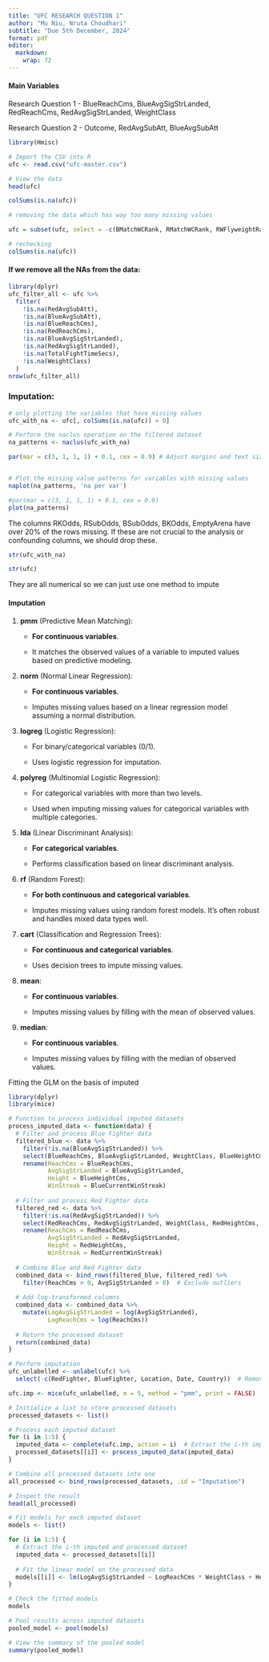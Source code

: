 ```yaml
---
title: "UFC RESEARCH QUESTION 1"
author: "Mu Niu, Nruta Choudhari"
subtitle: "Due 5th December, 2024"
format: pdf
editor: 
  markdown: 
    wrap: 72
---
```


#### Main Variables

Research Question 1 - BlueReachCms, BlueAvgSigStrLanded, RedReachCms,
RedAvgSigStrLanded, WeightClass

Research Question 2 - Outcome, RedAvgSubAtt, BlueAvgSubAtt

```r
library(Hmisc)

# Import the CSV into R
ufc <- read.csv("ufc-master.csv")

# View the data
head(ufc)
```

```r
colSums(is.na(ufc)) 
```

```r
# removing the data which has way too many missing values

ufc = subset(ufc, select = -c(BMatchWCRank, RMatchWCRank, RWFlyweightRank, RWFeatherweightRank, RWStrawweightRank, RWBantamweightRank, RHeavyweightRank, RLightHeavyweightRank, RMiddleweightRank, RWelterweightRank, RLightweightRank, RFeatherweightRank, RBantamweightRank, RFlyweightRank, RPFPRank, BWFlyweightRank, BWFeatherweightRank, BWStrawweightRank, BWBantamweightRank, BHeavyweightRank, BLightHeavyweightRank, BMiddleweightRank, BWelterweightRank, BLightweightRank, BFeatherweightRank, BBantamweightRank, BFlyweightRank, BPFPRank))
```

```r
# rechecking
colSums(is.na(ufc)) 
```

#### If we remove all the NAs from the data:

```r
library(dplyr)
ufc_filter_all <- ufc %>%
  filter(
    !is.na(RedAvgSubAtt),
    !is.na(BlueAvgSubAtt),
    !is.na(BlueReachCms), 
    !is.na(RedReachCms), 
    !is.na(BlueAvgSigStrLanded), 
    !is.na(RedAvgSigStrLanded),
    !is.na(TotalFightTimeSecs),
    !is.na(WeightClass)
  )
nrow(ufc_filter_all)
```

### Imputation:

```r
# only plotting the variables that have missing values
ufc_with_na <- ufc[, colSums(is.na(ufc)) > 0]

# Perform the naclus operation on the filtered dataset
na_patterns <- naclus(ufc_with_na)

par(mar = c(3, 1, 1, 1) + 0.1, cex = 0.9) # Adjust margins and text size


# Plot the missing value patterns for variables with missing values
naplot(na_patterns, 'na per var')
```

```r
#par(mar = c(3, 1, 1, 1) + 0.1, cex = 0.9)
plot(na_patterns)
```

The columns RKOdds, RSubOdds, BSubOdds, BKOdds, EmptyArena have over 20%
of the rows missing. If these are not crucial to the analysis or
confounding columns, we should drop these.

```r
str(ufc_with_na)
```

```r
str(ufc)
```

They are all numerical so we can just use one method to impute

#### Imputation

1.  **pmm** (Predictive Mean Matching):
    -   **For continuous variables**.

    -   It matches the observed values of a variable to imputed values
        based on predictive modeling.
2.  **norm** (Normal Linear Regression):
    -   **For continuous variables**.

    -   Imputes missing values based on a linear regression model
        assuming a normal distribution.
3.  **logreg** (Logistic Regression):
    -   For binary/categorical variables (0/1).

    -   Uses logistic regression for imputation.
4.  **polyreg** (Multinomial Logistic Regression):
    -   For categorical variables with more than two levels.

    -   Used when imputing missing values for categorical variables with
        multiple categories.
5.  **lda** (Linear Discriminant Analysis):
    -   **For categorical variables**.

    -   Performs classification based on linear discriminant analysis.
6.  **rf** (Random Forest):
    -   **For both continuous and categorical variables**.

    -   Imputes missing values using random forest models. It’s often
        robust and handles mixed data types well.
7.  **cart** (Classification and Regression Trees):
    -   **For continuous and categorical variables**.

    -   Uses decision trees to impute missing values.
8.  **mean**:
    -   **For continuous variables**.

    -   Imputes missing values by filling with the mean of observed
        values.
9.  **median**:
    -   **For continuous variables**.

    -   Imputes missing values by filling with the median of observed
        values.

Fitting the GLM on the basis of imputed

```r
library(dplyr)
library(mice)

# Function to process individual imputed datasets
process_imputed_data <- function(data) {
  # Filter and process Blue Fighter data
  filtered_blue <- data %>%
    filter(!is.na(BlueAvgSigStrLanded)) %>%
    select(BlueReachCms, BlueAvgSigStrLanded, WeightClass, BlueHeightCms, BlueCurrentWinStreak) %>%
    rename(ReachCms = BlueReachCms,
           AvgSigStrLanded = BlueAvgSigStrLanded,
           Height = BlueHeightCms,
           WinStreak = BlueCurrentWinStreak)
  
  # Filter and process Red Fighter data
  filtered_red <- data %>%
    filter(!is.na(RedAvgSigStrLanded)) %>%
    select(RedReachCms, RedAvgSigStrLanded, WeightClass, RedHeightCms, RedCurrentWinStreak) %>%
    rename(ReachCms = RedReachCms,
           AvgSigStrLanded = RedAvgSigStrLanded,
           Height = RedHeightCms,
           WinStreak = RedCurrentWinStreak)
  
  # Combine Blue and Red Fighter data
  combined_data <- bind_rows(filtered_blue, filtered_red) %>%
    filter(ReachCms > 0, AvgSigStrLanded > 0)  # Exclude outliers
  
  # Add log-transformed columns
  combined_data <- combined_data %>%
    mutate(LogAvgSigStrLanded = log(AvgSigStrLanded),
           LogReachCms = log(ReachCms))
  
  # Return the processed dataset
  return(combined_data)
}

# Perform imputation
ufc_unlabelled <- unlabel(ufc) %>%
  select(-c(RedFighter, BlueFighter, Location, Date, Country))  # Remove irrelevant columns

ufc.imp <- mice(ufc_unlabelled, m = 5, method = "pmm", print = FALSE)

# Initialize a list to store processed datasets
processed_datasets <- list()

# Process each imputed dataset
for (i in 1:5) {
  imputed_data <- complete(ufc.imp, action = i)  # Extract the i-th imputed dataset
  processed_datasets[[i]] <- process_imputed_data(imputed_data)
}

# Combine all processed datasets into one
all_processed <- bind_rows(processed_datasets, .id = "Imputation")

# Inspect the result
head(all_processed)

# Fit models for each imputed dataset
models <- list()

for (i in 1:5) {
  # Extract the i-th imputed and processed dataset
  imputed_data <- processed_datasets[[i]]
  
  # Fit the linear model on the processed data
  models[[i]] <- lm(LogAvgSigStrLanded ~ LogReachCms * WeightClass + Height + WinStreak, data = imputed_data)
}

# Check the fitted models
models
```

```r
# Pool results across imputed datasets
pooled_model <- pool(models)

# View the summary of the pooled model
summary(pooled_model)
```

#### 

#### 
